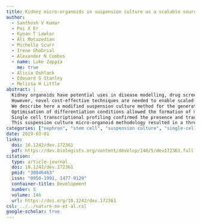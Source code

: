 ```yaml
---
title: Kidney micro-organoids in suspension culture as a scalable source of human pluripotent stem cell-derived kidney cells
author:
  - Santhosh V Kumar
  - Pei X Er
  - Kynan T Lawlor
  - Ali Motazedian
  - Michelle Scurr
  - Irene Ghobrial
  - Alexander N Combes
  - name: Luke Zappia
    me: true
  - Alicia Oshlack
  - Edouard G Stanley
  - Melissa H Little
abstract: |
  Kidney organoids have potential uses in disease modelling, drug screening and regenerative medicine.
  However, novel cost-effective techniques are needed to enable scaled-up production of kidney cell types in vitro.
  We describe here a modified suspension culture method for the generation of kidney micro-organoids from human pluripotent stem cells.
  Optimisation of differentiation conditions allowed the formation of micro-organoids, each containing six to ten nephrons that were surrounded by endothelial and stromal populations.
  Single cell transcriptional profiling confirmed the presence and transcriptional equivalence of all anticipated renal cell types consistent with a previous organoid culture method.
  This suspension culture micro-organoid methodology resulted in a three- to fourfold increase in final cell yield compared with static culture, thereby representing an economical approach to the production of kidney cells for various biological applications.
categories: ["nephron", "stem cell", "suspension culture", "single-cell", "rna-seq", "kidney", "organoids"]
date: 2019-03-01
links:
  doi: 10.1242/dev.172361
  pdf: https://dev.biologists.org/content/develop/146/5/dev172361.full.pdf
citation:
  type: article-journal
  doi: 10.1242/dev.172361
  pmid: "30846463"
  issn: "0950-1991, 1477-9129"
  container-title: Development
  number: 5
  volume: 146
  url: https://doi.org/10.1242/dev.172361
csl: ../../nature-no-et-al.csl
google-scholar: true
---
```

